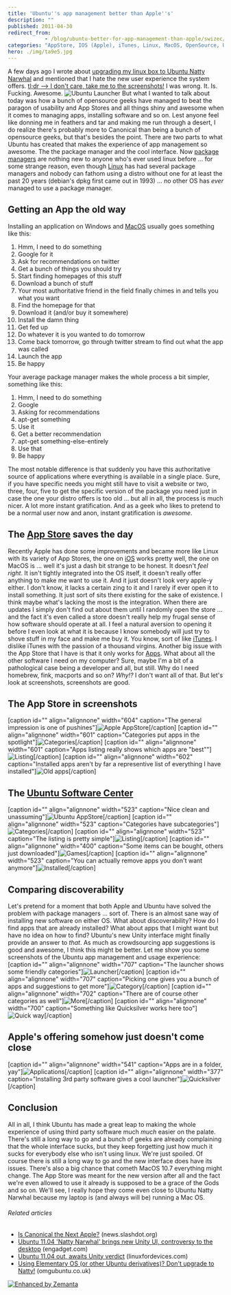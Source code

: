 ```yaml
---
title: 'Ubuntu''s app management better than Apple''s'
description: ""
published: 2011-04-30
redirect_from: 
            - /blog/ubuntu-better-for-app-management-than-apple/swizec/1672
categories: "AppStore, IOS (Apple), iTunes, Linux, MacOS, OpenSource, Ubuntu, Ubuntu Software Center, Uncategorized"
hero: ./img/ta9e5.jpg
---
```

A few days ago I wrote about [upgrading my linux box to Ubuntu Natty Narwhal](http://swizec.com/blog/even-with-narwhals-ubuntu-is-still-a-bitch-to-install/swizec/1638 "Even with Narwhals ubuntu is still a bitch to install") and mentioned that I hate the new user experience the system offers. [tl;dr --&gt; I don&#x27;t care, take me to the screenshots!](#screenshots) I was wrong. It. Is. Fucking. Awesome. ![](./img/ta9e5.jpg "Ubuntu Launcher") But what I wanted to talk about today was how a bunch of opensource geeks have managed to beat the paragon of usability and App Stores and all things shiny and awesome when it comes to managing apps, installing software and so on. Lest anyone feel like donning me in feathers and tar and making me run through a desert, I do realize there&#x27;s probably more to Canonical than being a bunch of opensource geeks, but that&#x27;s besides the point. There are two parts to what Ubuntu has created that makes the experience of app management so awesome. The the package manager and the cool interface. Now [package managers](http://en.wikipedia.org/wiki/Package_management_system "Package management system") are nothing new to anyone who&#x27;s ever used linux before ... for some strange reason, even though [Linux](http://www.kernel.org/ "Linux") has had several package managers and nobody can fathom using a distro without one for at least the past 20 years (debian&#x27;s dpkg first came out in 1993) ... no other OS has _ever_ managed to use a package manager.

## Getting an App the old way

Installing an application on Windows and [MacOS](http://www.apple.com/macosx/ "Mac OS") usually goes something like this:

1. Hmm, I need to do something
2. Google for it
3. Ask for recommendations on twitter
4. Get a bunch of things you should try
5. Start finding homepages of this stuff
6. Download a bunch of stuff
7. Your most authoritative friend in the field finally chimes in and tells you what you want
8. Find the homepage for that
9. Download it (and/or buy it somewhere)
10. Install the damn thing
11. Get fed up
12. Do whatever it is you wanted to do tomorrow
13. Come back tomorrow, go through twitter stream to find out what the app was called
14. Launch the app
15. Be happy

Your average package manager makes the whole process a bit simpler, something like this:

1. Hmm, I need to do something
2. Google
3. Asking for recommendations
4. apt-get something
5. Use it
6. Get a better recommendation
7. apt-get something-else-entirely
8. Use that
9. Be happy

The most notable difference is that suddenly you have this authoritative source of applications where everything is available in a single place. Sure, if you have specific needs you might still have to visit a website or two, three, four, five to get the specific version of the package you need just in case the one your distro offers is too old ... but all in all, the process is much nicer. A lot more instant gratification. And as a geek who likes to pretend to be a normal user now and anon, instant gratification is _awesome_.

## The [App Store](http://www.apple.com/iphone/apps-for-iphone "App Store") saves the day

Recently Apple has done some improvements and became more like Linux with its variety of App Stores, the one on [iOS](http://www.apple.com/ios "IOS (Apple)") works pretty well, the one on MacOS is ... well it&#x27;s just a dash bit strange to be honest. It doesn&#x27;t _feel right_. It isn&#x27;t tightly integrated into the OS itself, it doesn&#x27;t really offer anything to make me want to use it. And it just doesn&#x27;t look very apple-y either. I don&#x27;t know, it lacks a certain zing to it and I rarely if ever open it to install something. It just sort of sits there existing for the sake of existence. I think maybe what&#x27;s lacking the most is the integration. When there are updates I simply don&#x27;t find out about them until I randomly open the store ... and the fact it&#x27;s even called a store doesn&#x27;t really help my frugal sense of how software should operate at all. I feel a natural aversion to opening it before I even look at what it is because I know somebody will just try to shove stuff in my face and make me buy it. You know, sort of like [iTunes](http://www.apple.com/itunes/ "ITunes"). I dislike iTunes with the passion of a thousand virgins. Another big issue with the App Store that I have is that it only works for [Apps](http://friendfeed.com/weloveapps "Apps"). What about all the other software I need on my computer? Sure, maybe I&#x27;m a bit of a pathological case being a developer and all, but still. Why do I need homebrew, fink, macports and so on? _Why!?_ I don&#x27;t want all of that. But let&#x27;s look at screenshots, screenshots are good.

## The App Store in screenshots

\[caption id=&quot;&quot; align=&quot;alignnone&quot; width=&quot;604&quot; caption=&quot;The general impression is one of pushines&quot;]![](./img/56R8z.png "Apple AppStore")\[/caption] \[caption id=&quot;&quot; align=&quot;alignnone&quot; width=&quot;601&quot; caption=&quot;Categories put apps in the spotlight&quot;]![](./img/vk2cU.png "Categories")\[/caption] \[caption id=&quot;&quot; align=&quot;alignnone&quot; width=&quot;601&quot; caption=&quot;Apps listing really shows which apps are &quot;best&quot;&quot;]![](./img/xSyhR.png "Listing")\[/caption] \[caption id=&quot;&quot; align=&quot;alignnone&quot; width=&quot;602&quot; caption=&quot;Installed apps aren&#x27;t by far a representive list of everything I have installed&quot;]![](./img/VLO4k.png "Old apps")\[/caption]

## The [Ubuntu Software Center](https://wiki.ubuntu.com/SoftwareCenter "Ubuntu Software Center")

\[caption id=&quot;&quot; align=&quot;alignnone&quot; width=&quot;523&quot; caption=&quot;Nice clean and unassuming&quot;]![](./img/qe1Xr.png "Ubuntu AppStore")\[/caption] \[caption id=&quot;&quot; align=&quot;alignnone&quot; width=&quot;523&quot; caption=&quot;Categories have subcategories&quot;]![](./img/zB1gB.png "Categories")\[/caption] \[caption id=&quot;&quot; align=&quot;alignnone&quot; width=&quot;523&quot; caption=&quot;The listing is pretty simple&quot;]![](./img/DrKUU.png "Listing")\[/caption] \[caption id=&quot;&quot; align=&quot;alignnone&quot; width=&quot;400&quot; caption=&quot;Some items can be bought, others just downloaded&quot;]![](./img/es2K2.png "Games")\[/caption] \[caption id=&quot;&quot; align=&quot;alignnone&quot; width=&quot;523&quot; caption=&quot;You can actually remove apps you don&#x27;t want anymore&quot;]![](./img/FGAAv.png "Installed")\[/caption]

## Comparing discoverability

Let&#x27;s pretend for a moment that both Apple and Ubuntu have solved the problem with package managers ... sort of. There is an almost sane way of installing new software on either OS. What about discoverability? How do I find apps that are already installed? What about apps that I might want but have no idea on how to find? Ubuntu&#x27;s new Unity interface might finally provide an answer to _that_. As much as crowdsourcing app suggestions is good and awesome, I think this might be better. Let me show you some screenshots of the Ubuntu app management and usage experience: \[caption id=&quot;&quot; align=&quot;alignnone&quot; width=&quot;707&quot; caption=&quot;The launcher shows some friendly categories&quot;]![](./img/ta9e5.jpg "Launcher")\[/caption] \[caption id=&quot;&quot; align=&quot;alignnone&quot; width=&quot;707&quot; caption=&quot;Picking one gives you a bunch of apps and suggestions to get more&quot;]![](./img/JwBDf.jpg "Category")\[/caption] \[caption id=&quot;&quot; align=&quot;alignnone&quot; width=&quot;702&quot; caption=&quot;There are of course other categories as well&quot;]![](./img/e2xhM.jpg "More")\[/caption] \[caption id=&quot;&quot; align=&quot;alignnone&quot; width=&quot;700&quot; caption=&quot;Something like Quicksilver works here too&quot;]![](./img/aJW3Z.jpg "Quick way")\[/caption]

## Apple&#x27;s offering somehow just doesn&#x27;t come close

\[caption id=&quot;&quot; align=&quot;alignnone&quot; width=&quot;541&quot; caption=&quot;Apps are in a folder, yay&quot;]![](./img/6Yg5W.png "Applications")\[/caption] \[caption id=&quot;&quot; align=&quot;alignnone&quot; width=&quot;377&quot; caption=&quot;Installing 3rd party software gives a cool launcher&quot;]![](./img/pIqhj.png "Quicksilver")\[/caption]

## Conclusion

All in all, I think Ubuntu has made a great leap to making the whole experience of using third party software much _much_ easier on the palate. There&#x27;s still a long way to go and a bunch of geeks are already complaining that the whole interface sucks, but they keep forgetting just how much it sucks for everybody else who isn&#x27;t using linux. We&#x27;re just spoiled. Of course there is still a long way to go and the new interface does have its issues. There&#x27;s also a big chance that cometh MacOS 10.7 everything might change. The App Store was meant for the new version after all and the fact we&#x27;re even allowed to use it already is supposed to be a grace of the Gods and so on. We&#x27;ll see, I really hope they come even close to Ubuntu Natty Narwhal because my laptop is (and always will be) running a Mac OS.

###### Related articles

- [Is Canonical the Next Apple?](http://news.slashdot.org/story/11/04/29/1357225/Is-Canonical-the-Next-Apple) (news.slashdot.org)
- [Ubuntu 11.04 &#x27;Natty Narwhal&#x27; brings new Unity UI, controversy to the desktop](http://www.engadget.com/2011/04/28/ubuntu-11-04-natty-narwhal-brings-new-unity-ui-controversy-to/?icid=zemanta) (engadget.com)
- [Ubuntu 11.04 out, awaits Unity verdict](http://www.linuxfordevices.com/c/a/News/Ubuntu-1104-final-released/?kc=rss) (linuxfordevices.com)
- [Using Elementary OS (or other Ubuntu derivatives)? Don&#x27;t upgrade to Natty!](http://www.omgubuntu.co.uk/2011/04/using-elementary-os-or-other-ubuntu-derivatives-dont-upgrade-to-natty/) (omgubuntu.co.uk)

[![Enhanced by Zemanta](http://img.zemanta.com/zemified_e.png?x-id=15a39502-5bcf-409e-8876-8ad78d4f840d)](http://www.zemanta.com/ "Enhanced by Zemanta")
